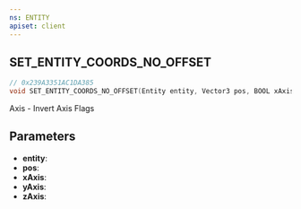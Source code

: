 ```yaml
---
ns: ENTITY
apiset: client
---
```

## SET_ENTITY_COORDS_NO_OFFSET

```c
// 0x239A3351AC1DA385
void SET_ENTITY_COORDS_NO_OFFSET(Entity entity, Vector3 pos, BOOL xAxis, BOOL yAxis, BOOL zAxis);
```

Axis - Invert Axis Flags

## Parameters
* **entity**:
* **pos**:
* **xAxis**:
* **yAxis**:
* **zAxis**: